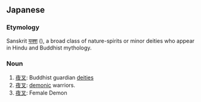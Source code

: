 ==Japanese==
{{wikipedia}}
===Etymology===
Sanskrit [[यक्श]] ({{IAST|Yakśa}}), a broad class of nature-spirits or minor deities who appear in Hindu and Buddhist mythology.

===Noun===
{{ja-noun|r|hira=やしゃ}}

#[[夜叉]]: Buddhist guardian [[deities]]
#[[夜叉]]: [[demonic]] warriors.
#[[夜叉]]: Female Demon